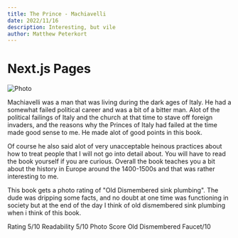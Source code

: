 ```yaml
---
title: The Prince - Machiavelli
date: 2022/11/16
description: Interesting, but vile
author: Matthew Peterkort
---
```


# Next.js Pages

<div>

<Image
src="/images/5.jpg"
alt="Photo"
width={700}
height={700}
priority
className="next-image"
/>

Machiavelli was a man that was living during the dark ages of Italy. He had a somewhat failed political career and was a bit of a bitter man. Alot of the political failings of Italy and the church at that 
time to stave off foreign invaders, and the reasons why the Princes of Italy had failed at the time made good sense to me. He made alot of good points in this book.

Of course he also said alot of very unacceptable heinous practices about how to treat people that I will not go into detail about. You will have to read the book yourself if you are curious.
Overall the book teaches you a bit about the history in Europe around the 1400-1500s and that was rather interesting to me. 

This book gets a photo rating of "Old Dismembered sink plumbing". The dude was dripping some facts, and no doubt at one time was functioning in society 
but at the end of the day I think of old dismembered sink plumbing when i think of this book.

Rating 5/10 Readability 5/10  Photo Score Old Dismembered Faucet/10


</div>